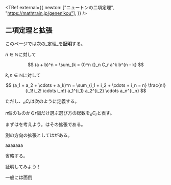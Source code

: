 

<TRef external={{
  newton: ["ニュートンの二項定理", "https://mathtrain.jp/genenikou"],
}} />

## 二項定理と拡張

このページでは次の_定理_を**証明**する。

<Theorem name="二項定理">

  <TRef label="binomial" />

  $n \in \mathbb{N}$に対して

  $$
    (a + b)^n = \sum_{k = 0}^n {}_n C_r a^k b^{n - k}
  $$
</Theorem>

<Theorem name="多項定理">

  <TRef label="multinomial" />

  $k, n \in \mathbb{N}$に対して

  $$
    (a_1 + a_2 + \cdots + a_k)^n = \sum_{i_1 + i_2 + \cdots + i_n = n} \frac{n!}{i_1! i_2! \cdots i_n!} a_1^{i_1} a_2^{i_2} \cdots a_n^{i_n}
  $$
</Theorem>

ただし、${}_n C_r$は次のように定義する。

<Definition name="二項係数">

  $n$個のものから$r$個だけ選ぶ選び方の総数を${}_n C_r$と表す。
</Definition>

まずは<TRef use="binomial" name />を考えよう。<TRef use="multinomial" />はその拡張である。

別の方向の拡張としては<TRef use="newton" name />がある。

<Proof>

  aaaaaaa

  省略する。
</Proof>

<Question>

  証明してみよう！

  <Answer expansion={true}>

  一般には面倒    

  </Answer>

</Question>
